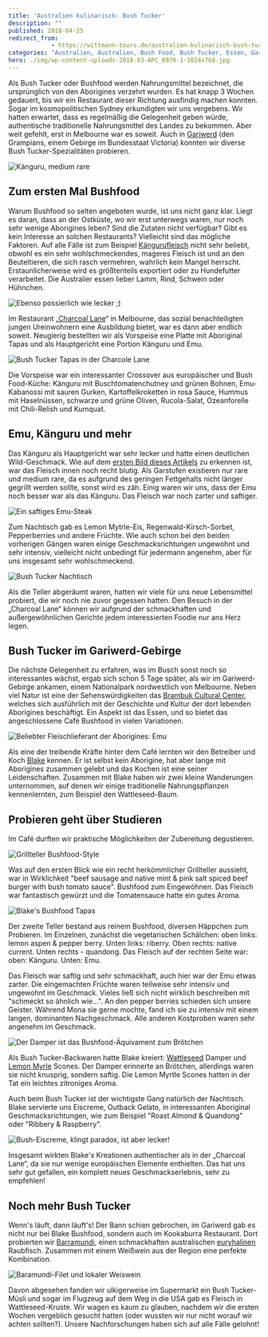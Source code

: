 ```yaml
---
title: 'Australien kulinarisch: Bush Tucker'
description: ""
published: 2018-04-25
redirect_from: 
            - https://wittmann-tours.de/australien-kulinarisch-bush-tucker/
categories: "Australien, Australien, Bush Food, Bush Tucker, Essen, Gariwerd, Grampians, kulinarisch, Melbourne"
hero: ./img/wp-content-uploads-2018-03-APC_0970-1-1024x768.jpg
---
```

Als Bush Tucker oder Bushfood werden Nahrungsmittel bezeichnet, die ursprünglich von den Aborigines verzehrt wurden. Es hat knapp 3 Wochen gedauert, bis wir ein Restaurant dieser Richtung ausfindig machen konnten. Sogar im kosmopolitischen Sydney erkundigten wir uns vergebens. Wir hatten erwartet, dass es regelmäßig die Gelegenheit geben würde, authentische traditionelle Nahrungsmittel des Landes zu bekommen. Aber weit gefehlt, erst in Melbourne war es soweit. Auch in [Gariwerd](https://en.wikipedia.org/wiki/Grampians_National_Park) (den Grampians, einem Gebirge im Bundesstaat Victoria) konnten wir diverse Bush Tucker-Spezialitäten probieren.

![Känguru, medium rare](./img/wp-content-uploads-2018-03-APC_0970-1-1024x768.jpg)

<!--more-->

## Zum ersten Mal Bushfood

Warum Bushfood so selten angeboten wurde, ist uns nicht ganz klar. Liegt es daran, dass an der Ostküste, wo wir erst unterwegs waren, nur noch sehr wenige Aborigines leben? Sind die Zutaten nicht verfügbar? Gibt es kein Interesse an solchen Restaurants? Vielleicht sind das mögliche Faktoren. Auf alle Fälle ist zum Beispiel [Kängurufleisch](https://de.wikipedia.org/wiki/K%C3%A4ngurufleisch) nicht sehr beliebt, obwohl es ein sehr wohlschmeckendes, mageres Fleisch ist und an den Beuteltieren, die sich rasch vermehren, wahrlich kein Mangel herrscht. Erstaunlicherweise wird es größtenteils exportiert oder zu Hundefutter verarbeitet. Die Australier essen lieber Lamm, Rind, Schwein oder Hühnchen.

![Ebenso possierlich wie lecker ;)](./img/wp-content-uploads-2018-03-CW-20180201-174949-5465-1-1024x683.jpg)

Im Restaurant „[Charcoal Lane](https://www.charcoallane.com.au)“ in Melbourne, das sozial benachteiligten jungen Ureinwohnern eine Ausbildung bietet, war es dann aber endlich soweit. Neugierig bestellten wir als Vorspeise eine Platte mit Aboriginal Tapas und als Hauptgericht eine Portion Känguru und Emu.

![Bush Tucker Tapas in der Charcole Lane](http://wittmann-tours.de/wp-content/uploads/2018/03/APC_0968-1-1024x768.jpg)

Die Vorspeise war ein interessanter Crossover aus europäischer und Bush Food-Küche: Känguru mit Buschtomatenchutney und grünen Bohnen, Emu-Kabanossi mit sauren Gurken, Kartoffelkroketten in rosa Sauce, Hummus mit Haselnüssen, schwarze und grüne Oliven, Rucola-Salat, Ozeanforelle mit Chili-Relish und Kumquat.

## Emu, Känguru und mehr

Das Känguru als Hauptgericht war sehr lecker und hatte einen deutlichen Wild-Geschmack. Wie auf dem [ersten Bild dieses Artikels](http://wittmann-tours.de/wp-content/uploads/2018/03/APC_0970-1.jpg) zu erkennen ist, war das Fleisch innen noch recht blutig. Als Garstufen existieren nur rare und medium rare, da es aufgrund des geringen Fettgehalts nicht länger gegrillt werden sollte, sonst wird es zäh. Einig waren wir uns, dass der Emu noch besser war als das Känguru. Das Fleisch war noch zarter und saftiger.

![Ein saftiges Emu-Steak](http://wittmann-tours.de/wp-content/uploads/2018/03/APC_0969-1-1024x768.jpg)

Zum Nachtisch gab es Lemon Mytrle-Eis, Regenwald-Kirsch-Sorbet, Pepperberries und andere Früchte. Wie auch schon bei den beiden vorherigen Gängen waren einige Geschmacksrichtungen ungewohnt und sehr intensiv, vielleicht nicht unbedingt für jedermann angenehm, aber für uns insgesamt sehr wohlschmeckend.

![Bush Tucker Nachtisch](http://wittmann-tours.de/wp-content/uploads/2018/03/APC_0974-1-1024x768.jpg)

Als die Teller abgeräumt waren, hatten wir viele für uns neue Lebensmittel probiert, die wir noch nie zuvor gegessen hatten. Den Besuch in der „Charcoal Lane“ können wir aufgrund der schmackhaften und außergewöhnlichen Gerichte jedem interessierten Foodie nur ans Herz legen.

## Bush Tucker im Gariwerd-Gebirge

Die nächste Gelegenheit zu erfahren, was im Busch sonst noch so interessantes wächst, ergab sich schon 5 Tage später, als wir im Gariwerd-Gebirge ankamen, einem Nationalpark nordwestlich von Melbourne. Neben viel Natur ist eine der Sehenswürdigkeiten das [Brambuk Cultural Center](http://www.brambuk.com.au/), welches sich ausführlich mit der Geschichte und Kultur der dort lebenden Aborigines beschäftigt. Ein Aspekt ist das Essen, und so bietet das angeschlossene Café Bushfood in vielen Variationen.

![Beliebter Fleischlieferant der Aborigines: Emu](http://wittmann-tours.de/wp-content/uploads/2018/04/CW-20180201-142027-5389-1-1024x683.jpg)

Als eine der treibende Kräfte hinter dem Café lernten wir den Betreiber und Koch [Blake](https://www.facebook.com/blakesbushfood) kennen. Er ist selbst kein Aborigine, hat aber lange mit Aborigines zusammen gelebt und das Kochen ist eine seiner Leidenschaften. Zusammen mit Blake haben wir zwei kleine Wanderungen unternommen, auf denen wir einige traditionelle Nahrungspflanzen kennenlernten, zum Beispiel den Wattleseed-Baum.

## Probieren geht über Studieren

Im Café durften wir praktische Möglichkeiten der Zubereitung degustieren.

![Grillteller Bushfood-Style](http://wittmann-tours.de/wp-content/uploads/2018/03/APC_0994-1-1024x768.jpg)

Was auf den ersten Blick wie ein recht herkömmlicher Grillteller aussieht, war in Wirklichkeit "beef sausage and native mint & pink salt spiced beef burger with bush tomato sauce". Bushfood zum Eingewöhnen. Das Fleisch war fantastisch gewürzt und die Tomatensauce hatte ein gutes Aroma.

![Blake's Bushfood Tapas](http://wittmann-tours.de/wp-content/uploads/2018/03/APC_0997-1-1024x768.jpg)

Der zweite Teller bestand aus reinem Bushfood, diversen Häppchen zum Probieren. Im Einzelnen, zunächst die vegetarischen Schälchen: oben links: lemon aspen & pepper berry. Unten links: riberry. Oben rechts: native current. Unten rechts - quandong. Das Fleisch auf der rechten Seite war: oben: Känguru. Unten: Emu.

Das Fleisch war saftig und sehr schmackhaft, auch hier war der Emu etwas zarter. Die eingemachten Früchte waren teilweise sehr intensiv und ungewohnt im Geschmack. Vieles ließ sich nicht wirklich beschreiben mit "schmeckt so ähnlich wie…". An den pepper berries schieden sich unsere Geister. Während Mona sie gerne mochte, fand ich sie zu intensiv mit einem langen, dominanten Nachgeschmack. Alle anderen Kostproben waren sehr angenehm im Geschmack.

![Der Damper ist das Bushfood-Äquivament zum Brötchen](http://wittmann-tours.de/wp-content/uploads/2018/03/APC_0983-1-1024x768.jpg)

Als Bush Tucker-Backwaren hatte Blake kreiert: [Wattleseed](https://en.wikipedia.org/wiki/Wattleseed) Damper und [Lemon Myrle](https://en.wikipedia.org/wiki/Backhousia_citriodora) Scones. Der Damper erinnerte an Brötchen, allerdings waren sie nicht knusprig, sondern saftig. Die Lemon Myrtle Scones hatten in der Tat ein leichtes zitroniges Aroma.

Auch beim Bush Tucker ist der wichtigste Gang natürlich der Nachtisch. Blake servierte uns Eiscreme, Outback Gelato, in interessanten Aboriginal Geschmacksrichtungen, wie zum Beispiel "Roast Almond & Quandong" oder "Ribbery & Raspberry".

![Bush-Eiscreme, klingt paradox, ist aber lecker!](http://wittmann-tours.de/wp-content/uploads/2018/03/CW-20180201-143733-5999-1-1024x683.jpg)

Insgesamt wirkten Blake's Kreationen authentischer als in der „Charcoal Lane“, da sie nur wenige europäischen Elemente enthielten. Das hat uns sehr gut gefallen, ein komplett neues Geschmackserlebnis, sehr zu empfehlen!

## Noch mehr Bush Tucker

Wenn's läuft, dann läuft's! Der Bann schien gebrochen, im Gariwerd gab es nicht nur bei Blake Bushfood, sondern auch im Kookaburra Restaurant. Dort probierten wir [Barramundi](https://de.wikipedia.org/wiki/Barramundi), einen schmackhaften australischen [euryhalinen](https://en.wikipedia.org/wiki/Euryhaline) Raubfisch. Zusammen mit einem Weißwein aus der Region eine perfekte Kombination.

![Baramundi-Filet und lokaler Weiswein](http://wittmann-tours.de/wp-content/uploads/2018/03/APC_1000-1-1024x768.jpg)

Davon abgesehen fanden wir ulkigerweise im Supermarkt ein Bush Tucker-Müsli und sogar im Flugzeug auf dem Weg in die USA gab es Fleisch in Wattleseed-Kruste. Wir wagen es kaum zu glauben, nachdem wir die ersten Wochen vergeblich gesucht hatten (oder wussten wir nur nicht worauf wir achten sollten?). Unsere Nachforschungen haben sich auf alle Fälle gelohnt!
